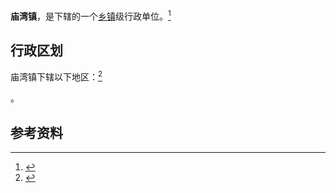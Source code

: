 {{中国乡级行政区|41/17/23/103/000}}

'''庙湾镇'''，是{{PRC admin/fullname|41/17/23/103/000|3}}下辖的一个[[乡镇|乡镇]]级行政单位。<ref>{{PRC admin/ref sgc|{{PRC admin/parent|41/17/23/103/000}}}}</ref>

== 行政区划 ==

庙湾镇下辖以下地区：<ref>{{PRC admin/ref sgc|41/17/23/103/000}}</ref>

{{PRC admin/children|41/17/23/103/000}}。

== 参考资料 ==

{{reflist}}

{{行政区划小作品}}
{{PRC admin/navcat|41/17/23/103/000}}
